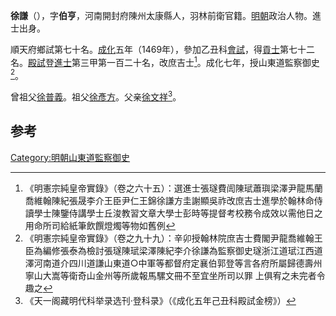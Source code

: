 '''徐謙'''（{{bd|1437年||？}}），字'''伯亨'''，河南開封府陳州太康縣人，羽林前衛官籍。[[明朝|明朝]]政治人物。進士出身。

順天府鄉試第七十名。[[成化|成化]]五年（1469年），參加乙丑科[[會試|會試]]，得[[貢士|貢士]]第七十二名。[[殿試|殿試]]登[[進士|進士]]第三甲第一百二十名，改庶吉士<ref>《明憲宗純皇帝實錄》（卷之六十五）：選進士張璲費訚陳珷蕭璵梁澤尹龍馬蘭喬維翰陳紀張晟李介王臣尹仁王錦徐謙方圭謝顯吳祚改庶吉士進學於翰林命侍讀學士陳鑒侍講學士丘浚教習文章大學士彭時等提督考校務令成效以需他日之用命所司給紙筆飲饌燈燭等物如舊例</ref>。成化七年，授山東道監察御史<ref>《明憲宗純皇帝實錄》（卷之九十九）：辛卯授翰林院庶吉士費閣尹龍喬維翰王臣為編修張泰為檢討張璲陳珷梁澤陳紀李介徐謙為監察御史璲浙江道珷江西道澤河南道介四川道謙山東道○中軍等都督府定襄伯郭登等言各府所屬歸德壽州寧山大嵩等衛奇山金州等所歲報馬騾文冊不至宜坐所司以罪 上俱宥之未完者令趣之</ref>。

曾祖父[[徐普義|徐普義]]。祖父[[徐彥方|徐彥方]]。父亲[[徐文祥|徐文祥]]<ref>《天一阁藏明代科举录选刊·登科录》（《成化五年己丑科殿試金榜》）</ref>。

==参考==
{{reflist}}
{{明朝人物小作品}}
{{成化五年己丑科殿試金榜}}
[[Category:明朝山東道監察御史|Category:明朝山東道監察御史]]